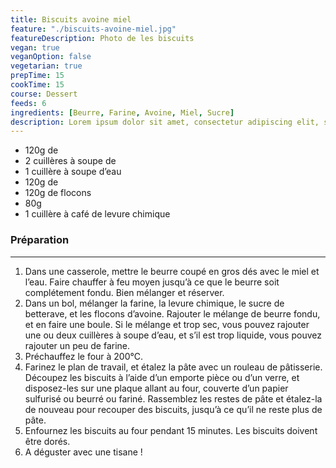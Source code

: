 ```yaml
---
title: Biscuits avoine miel
feature: "./biscuits-avoine-miel.jpg"
featureDescription: Photo de les biscuits
vegan: true
veganOption: false
vegetarian: true
prepTime: 15
cookTime: 15
course: Dessert
feeds: 6
ingredients: [Beurre, Farine, Avoine, Miel, Sucre]
description: Lorem ipsum dolor sit amet, consectetur adipiscing elit, sed do eiusmod tempor incididunt ut labore et dolore magna aliqua.
---
```


<Ingredients>

- 120g de <Ing id="beurre"/>
- 2 cuillères à soupe de <Ing id="miel"/>
- 1 cuillère à soupe d’eau
- 120g de <Ing id="farine"/>
- 120g de flocons <Ing id="avoine" text="d'avoine"/>
- 80g <Ing id="sucre"/>
- 1 cuillère à café de levure chimique

</Ingredients>

### Préparation

---

1. Dans une casserole, mettre le beurre coupé en gros dés avec le miel et
   l’eau. Faire chauffer à feu moyen jusqu’à ce que le beurre soit
   complétement fondu. Bien mélanger et réserver.
2. Dans un bol, mélanger la farine, la levure chimique, le sucre de betterave,
   et les flocons d’avoine. Rajouter le mélange de beurre fondu, et en
   faire une boule. Si le mélange et trop sec, vous pouvez rajouter une ou
   deux cuillères à soupe d’eau, et s’il est trop liquide, vous pouvez
   rajouter un peu de farine.
3. Préchauffez le four à 200°C.
4. Farinez le plan de travail, et étalez la pâte avec un rouleau de pâtisserie.
   Découpez les biscuits à l’aide d’un emporte pièce ou d’un verre, et
   disposez-les sur une plaque allant au four, couverte d’un papier
   sulfurisé ou beurré ou fariné. Rassemblez les restes de pâte et
   étalez-la de nouveau pour recouper des biscuits, jusqu’à ce qu’il ne
   reste plus de pâte.
5. Enfournez les biscuits au four pendant 15 minutes. Les biscuits doivent être dorés.
6. A déguster avec une tisane !
